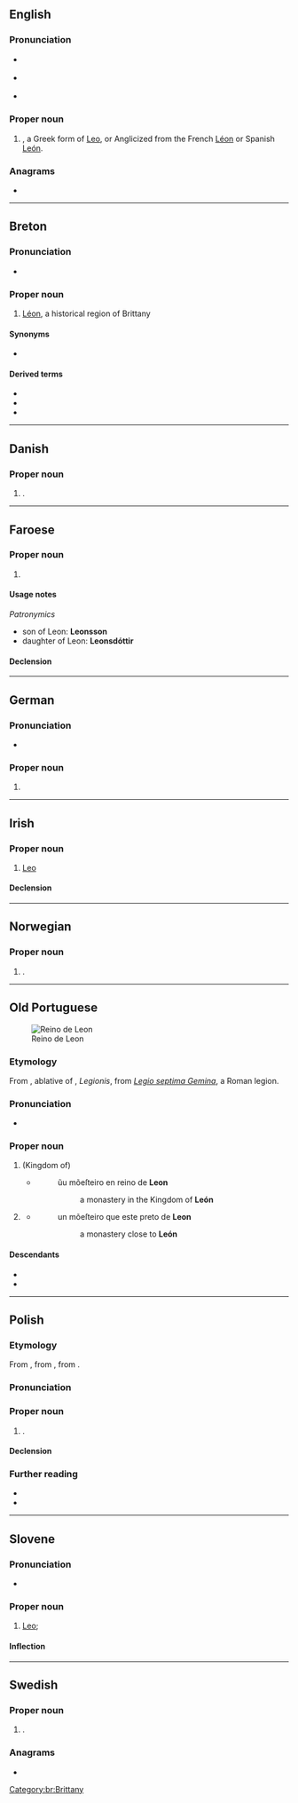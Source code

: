 {{also|leon|león|leòn|León|Léon}}
==English==

===Pronunciation===
* {{a|GA}} {{IPA|en|/ˈli.ɑn/}}
* {{a|RP}} {{IPA|en|/ˈliː.ɒn/}}
* {{hyph|en|Le|on}}

===Proper noun===
{{en-proper noun}}

# {{given name|en|male|from=Latin}}, a Greek form of [[Leo]], or Anglicized from the French [[Léon]] or Spanish [[León]].

===Anagrams===
* {{anagrams|en|a=elno|Elon|Leno|NOEL|Noel|Nole|Noël|elon|enol|leno|lone|neol.|noel|nole|noël|one L}}

----

==Breton==
{{wikipedia|Bro-Leon|lang=br}}

===Pronunciation===
* {{IPA|br|/ˈlewn/}}

===Proper noun===
{{head|br|proper noun|g=f}}

# [[Léon]], a historical region of Brittany

====Synonyms====
* {{l|br|Bro-Leon}}

====Derived terms====
* {{l|br|Leonad}}
* {{l|br|leoneg}}
* {{l|br|leonek}}

[[Category:br:Brittany]]

----

==Danish==

===Proper noun===
{{head|da|proper noun}}

# {{given name|da|male|var=Leo}}.

----

==Faroese==

===Proper noun===
{{head|fo|proper noun|g=m}}

# {{given name|fo|male}}

====Usage notes====
''Patronymics''
* son of Leon: '''Leonsson'''
* daughter of Leon: '''Leonsdóttir'''

====Declension====
{{fo-decl-proper-noun-s-indef|Leon|Leon|Leoni|Leons}}

----

==German==

===Pronunciation===
* {{audio|de|De-Leon.ogg|Audio}}

===Proper noun===
{{de-proper noun|m|Leons}}

# {{given name|de|male|var=Leo}}

----

==Irish==

===Proper noun===
{{ga-proper noun|m|an [[Leoin]]|head=An [[leon|Leon]]}}

# {{lb|ga|constellation|astrology}} [[Leo]]

====Declension====
{{ga-decl-m1-nopl|L|eon|eoin}}

----

==Norwegian==

===Proper noun===
{{head|no|proper noun}}

# {{given name|no|male|var=Leo}}.

----

==Old Portuguese==
[[File:Kingdom of Leon 1037.svg|thumb|Reino de Leon]]

===Etymology===
From {{der|roa-opt|la|legione|Legione}}, ablative of {{m|la|legio|Legio}}, ''Legionis'', from ''[[w:Legio VII Gemina|Legio septima Gemina]]'', a Roman legion.

===Pronunciation===
* {{IPA|roa-opt|/le.ˈõ/}}

===Proper noun===
{{head|roa-opt|proper noun}}

# (Kingdom of) {{l|en|León}}
#* {{roa-opt-cite-cantigas|E|332|http://www.pbm.com/~lindahl/cantigas/facsimiles/E/590small.gif}}
#*: ũu mõeſteiro en reino de '''Leon'''
#*:: a monastery in the Kingdom of '''León'''
# {{l|en|León}} {{gloss|city}}
#* {{roa-opt-cite-cantigas|E|332|http://www.pbm.com/~lindahl/cantigas/facsimiles/E/591small.gif}}
#*: un mõeſteiro que este preto de '''Leon'''
#*:: a monastery close to '''León'''

====Descendants====
* {{desc|gl|León}}
* {{desc|pt|Leão}}

----

==Polish==
{{wp|lang=pl|Leon (imię)}}

===Etymology===
From {{bor|pl|la|Leō}}, from {{m|la|leō}}, from {{der|pl|grc|λέων}}.

===Pronunciation===
{{pl-p|a=Pl-Leon.ogg}}

===Proper noun===
{{pl-proper noun|m-pr|f=Leonia}}

# {{given name|pl|male|eq=Leo}}.

====Declension====
{{pl-decl-noun-m-pr|nomp=Leonowie|genp=Leonów}}

===Further reading===
* {{R:pl:WSJP}}
* {{R:PWN}}

----

==Slovene==

===Pronunciation===
* {{sl-IPA|Lẹ̑on}}

===Proper noun===
{{sl-proper noun|Lẹ̑on|m-an}}

# [[Leo]]; {{given name|sl|male}}

====Inflection====
{{sl-decl-noun-m|Léon|a=1|n=sg}}

----

==Swedish==

===Proper noun===
{{sv-proper noun|c}}

# {{given name|sv|male|var=Leo}}.

===Anagrams===
* {{anagrams|sv|a=elno|Noel}}